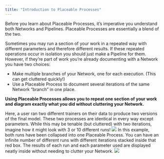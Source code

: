 ```yaml
---
title: "Introduction to Placeable Processes"
---
```

Before you learn about Placeable Processes, it’s imperative you understand both Networks and Pipelines. Placeable Processes are essentially a blend of the two.


Sometimes you may run a section of your work in a repeated way with different parameters and therefore different results. If these repeated operations occur in isolation you should just make a Pipeline for them. However, if they’re part of work you’re already documenting with a Network you have two choices: 
- Make multiple branches of your Network, one for each execution. (This can get cluttered quickly!)
- Use a Placeable Process to document several iterations of the same Network “branch” in one place.


**Using Placeable Processes allows you to repeat one section of your work and diagram exactly what you did without cluttering your Network.**


<AccordionGroup>
  <Accordion title="Networks without Placeable Processes">
Here, a user ran two different trainers on their data to produce two versions of the final model. These two processes are identical in every way except parameters. While this may be tenable (but cluttered) with two iterations, imagine how it might look with 3 or 10 different runs!
<Frame caption="Networks without Placeable Processes">
  <img src="https://d27n7fycrsusaz.cloudfront.net/graph+without+placable+processes.PNG" />
</Frame>
  </Accordion>
  <Accordion title="Networks with Placeable Processes">
In this example, both runs have been collapsed into one Placeable Process. You can have an infinite number of different runs with different iterations stacked inside that red box. The results of each run and each parameter used are displayed neatly inside without needing to clutter your Network.
<Frame caption="Networks with Placeable Processes">
  <img src="https://d27n7fycrsusaz.cloudfront.net/process+demo.PNG" />
</Frame>
  </Accordion>
</AccordionGroup>
